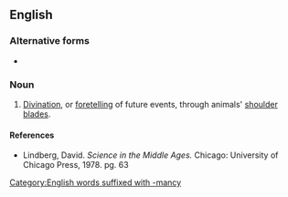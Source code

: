 ==English==

===Alternative forms===
* {{l|en|spatulamancy}}

===Noun===
{{en-noun|-}}

# [[divination|Divination]], or [[foretelling]] of future events, through animals' [[shoulder blade]]s.

====References====
* Lindberg, David. ''Science in the Middle Ages.'' Chicago: University of Chicago Press, 1978. {{ISBN|0226482324}} pg. 63

[[Category:English words suffixed with -mancy]]